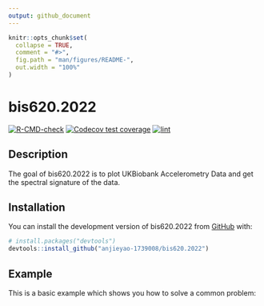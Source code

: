 ```yaml
---
output: github_document
---
```


<!-- README.md is generated from README.Rmd. Please edit that file -->

```r
knitr::opts_chunk$set(
  collapse = TRUE,
  comment = "#>",
  fig.path = "man/figures/README-",
  out.width = "100%"
)
```

# bis620.2022

<!-- badges: start -->
[![R-CMD-check](https://github.com/anjieyao-1739008/bis620.2022/actions/workflows/R-CMD-check.yaml/badge.svg)](https://github.com/anjieyao-1739008/bis620.2022/actions/workflows/R-CMD-check.yaml)
[![Codecov test coverage](https://codecov.io/gh/anjieyao-1739008/bis620.2022/branch/main/graph/badge.svg)](https://app.codecov.io/gh/anjieyao-1739008/bis620.2022?branch=main)
[![lint](https://github.com/anjieyao-1739008/bis620.2022/actions/workflows/lint.yaml/badge.svg)](https://github.com/anjieyao-1739008/bis620.2022/actions/workflows/lint.yaml)
<!-- badges: end -->


## Description
The goal of bis620.2022 is to plot UKBiobank Accelerometry Data and get the spectral signature of the data.


## Installation

You can install the development version of bis620.2022 from [GitHub](https://github.com/) with:

``` r
# install.packages("devtools")
devtools::install_github("anjieyao-1739008/bis620.2022")
```

## Example

This is a basic example which shows you how to solve a common problem:
